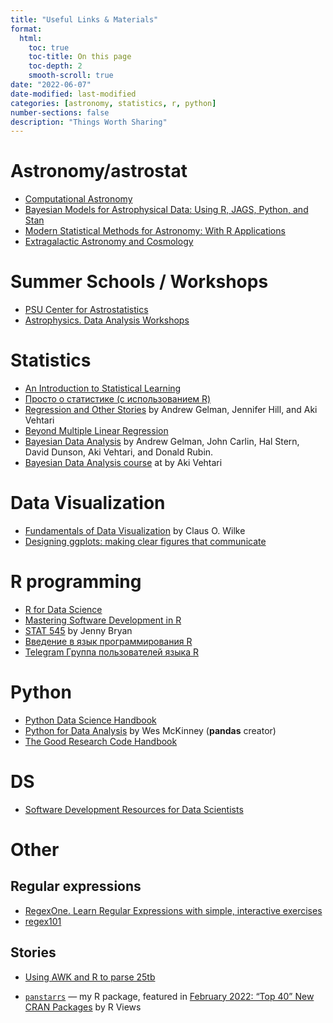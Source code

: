 ```yaml
---
title: "Useful Links & Materials"
format:
  html:
    toc: true
    toc-title: On this page
    toc-depth: 2
    smooth-scroll: true
date: "2022-06-07"
date-modified: last-modified
categories: [astronomy, statistics, r, python]
number-sections: false
description: "Things Worth Sharing"
---
```


# Astronomy/astrostat

-   [Computational Astronomy](https://github.com/hwborchers/zaRastro)
-   [Bayesian Models for Astrophysical Data: Using R, JAGS, Python, and Stan](https://www.bayesianmodelsforastrophysicaldata.com/)
-   [Modern Statistical Methods for Astronomy: With R Applications](https://ned.ipac.caltech.edu/level5/Sept19/Feigelson/paper.pdf)
-   [Extragalactic Astronomy and Cosmology](https://link.springer.com/book/10.1007/978-3-642-54083-7)


# Summer Schools / Workshops

-   [PSU Center for Astrostatistics](https://sites.psu.edu/astrostatistics)
-   [Astrophysics. Data Analysis Workshops](https://www.imperial.ac.uk/astrophysics/centre-for-inference-and-cosmology/seminars-and-events/data-analysis-workshops/)


# Statistics

-   [An Introduction to Statistical Learning](https://www.statlearning.com)
-   [Просто о статистике (с использованием R)](https://online.spbu.ru/prosto-o-statistike-s-ispolzovaniem-r/)
-   [Regression and Other Stories](https://users.aalto.fi/~ave/ROS.pdf) by Andrew Gelman, Jennifer Hill, and Aki Vehtari
-   [Beyond Multiple Linear Regression](https://bookdown.org/roback/bookdown-BeyondMLR)
-   [Bayesian Data Analysis](http://www.stat.columbia.edu/~gelman/book) by Andrew Gelman, John Carlin, Hal Stern, David Dunson, Aki Vehtari, and Donald Rubin.
-   [Bayesian Data Analysis course](https://avehtari.github.io/BDA_course_Aalto) at by Aki Vehtari

# Data Visualization

-   [Fundamentals of Data Visualization](https://clauswilke.com/dataviz/) by Claus O. Wilke
-   [Designing ggplots: making clear figures that communicate](https://designing-ggplots.netlify.app)

# R programming

-   [R for Data Science](https://r4ds.had.co.nz/)
-   [Mastering Software Development in R](https://bookdown.org/rdpeng/RProgDA/)
-   [STAT 545](https://stat545.com/) by Jenny Bryan
-   [Введение в язык программирования R](https://textbook.rintro.ru/)
-   [Telegram Группа пользователей языка R](https://t.me/rlang_ru)

# Python

-   [Python Data Science Handbook](https://jakevdp.github.io/PythonDataScienceHandbook/)
-   [Python for Data Analysis](https://wesmckinney.com/book/) by Wes McKinney (**pandas** creator)
-   [The Good Research Code Handbook](https://goodresearch.dev/)


# DS

- [Software Development Resources for Data Scientists](https://www.rstudio.com/blog/software-development-resources-for-data-scientists)

# Other

## Regular expressions

-   [RegexOne. Learn Regular Expressions with simple, interactive exercises](https://regexone.com/)
-   [regex101](https://regex101.com)

## Stories

-   [Using AWK and R to parse 25tb](https://livefreeordichotomize.com/2019/06/04/using_awk_and_r_to_parse_25tb)

- [`panstarrs`](https://cran.r-project.org/web/packages/panstarrs/index.html) — my R package, featured in [February 2022: "Top 40" New CRAN Packages](https://rviews.rstudio.com/2022/03/28/february-2022-top-40-new-cran-packages) by R Views







